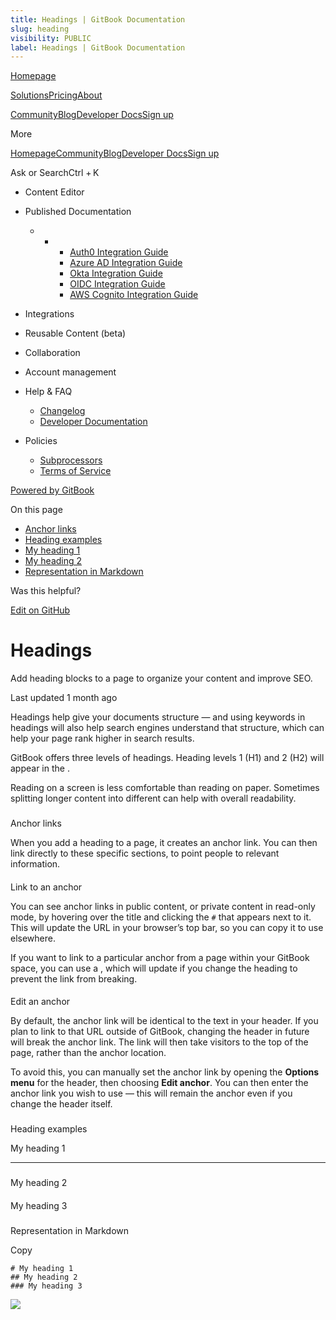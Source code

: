 ```yaml
---
title: Headings | GitBook Documentation
slug: heading
visibility: PUBLIC
label: Headings | GitBook Documentation
---
```

[Homepage](https://www.gitbook.com/)

[Solutions](https://www.gitbook.com/solutions/public-docs)[Pricing](https://www.gitbook.com/pricing)[About](https://www.gitbook.com/about)

[Community](https://github.com/GitbookIO/community)[Blog](https://www.gitbook.com/blog)[Developer Docs](https://developer.gitbook.com/)[Sign up](https://gitbook.com/join)

More

[Homepage](https://www.gitbook.com/)[Community](https://github.com/GitbookIO/community)[Blog](https://www.gitbook.com/blog)[Developer Docs](https://developer.gitbook.com/)[Sign up](https://gitbook.com/join)

Ask or SearchCtrl + K

*   Content Editor
    
*   Published Documentation
    
    *   *   *   [Auth0 Integration Guide](https://developer.gitbook.com/visitor-authentication/guides/integrations/how-to-use-auth0-integration-for-visitor-authentication)
            *   [Azure AD Integration Guide](https://developer.gitbook.com/visitor-authentication/guides/integrations/how-to-use-azure-ad-integration-for-visitor-authentication)
            *   [Okta Integration Guide](https://developer.gitbook.com/visitor-authentication/guides/integrations/how-to-use-okta-integration-for-visitor-authentication)
            *   [OIDC Integration Guide](https://developer.gitbook.com/visitor-authentication/guides/integrations/how-to-use-the-oidc-integration-for-visitor-authentication)
            *   [AWS Cognito Integration Guide](https://developer.gitbook.com/visitor-authentication/guides/integrations/how-to-use-the-aws-cognito-integration-for-visitor-authentication)
            
        
    
*   Integrations
    
*   Reusable Content (beta)
    
*   Collaboration
    
*   Account management
    
*   Help & FAQ
    
    *   [Changelog](https://changelog.gitbook.com/)
    *   [Developer Documentation](https://developer.gitbook.com/)
*   Policies
    
    *   [Subprocessors](https://policies.gitbook.com/security/subprocessors)
    *   [Terms of Service](https://policies.gitbook.com/terms)

[Powered by GitBook](https://www.gitbook.com/?utm_source=content&utm_medium=trademark&utm_campaign=NkEGS7hzeqa35sMXQZ4X)

On this page

*   [Anchor links](#anchor-links)
*   [Heading examples](#example-of-a-heading)
*   [My heading 1](#my-heading-1)
*   [My heading 2](#my-heading-2)
*   [Representation in Markdown](#representation-in-markdown)

Was this helpful?

[Edit on GitHub](https://github.com/GitbookIO/public-docs/blob/main/content-editor/blocks/heading.md)

Headings
========

Add heading blocks to a page to organize your content and improve SEO.

Last updated 1 month ago

Headings help give your documents structure — and using keywords in headings will also help search engines understand that structure, which can help your page rank higher in search results.

GitBook offers three levels of headings. Heading levels 1 (H1) and 2 (H2) will appear in the .

Reading on a screen is less comfortable than reading on paper. Sometimes splitting longer content into different can help with overall readability.

### 

[](#anchor-links)

Anchor links

When you add a heading to a page, it creates an anchor link. You can then link directly to these specific sections, to point people to relevant information.

#### 

[](#link-to-an-anchor)

Link to an anchor

You can see anchor links in public content, or private content in read-only mode, by hovering over the title and clicking the `#` that appears next to it. This will update the URL in your browser’s top bar, so you can copy it to use elsewhere.

If you want to link to a particular anchor from a page within your GitBook space, you can use a , which will update if you change the heading to prevent the link from breaking.

#### 

[](#edit-an-anchor)

Edit an anchor

By default, the anchor link will be identical to the text in your header. If you plan to link to that URL outside of GitBook, changing the header in future will break the anchor link. The link will then take visitors to the top of the page, rather than the anchor location.

To avoid this, you can manually set the anchor link by opening the **Options menu** for the header, then choosing **Edit anchor**. You can then enter the anchor link you wish to use — this will remain the anchor even if you change the header itself.

### 

[](#example-of-a-heading)

Heading examples

[](#my-heading-1)

My heading 1


-----------------------------------

### 

[](#my-heading-2)

My heading 2

#### 

[](#my-heading-3)

My heading 3

### 

[](#representation-in-markdown)

Representation in Markdown

Copy

    # My heading 1
    ## My heading 2
    ### My heading 3

![](https://docs.gitbook.com/~gitbook/image?url=https%3A%2F%2F1050631731-files.gitbook.io%2F%7E%2Ffiles%2Fv0%2Fb%2Fgitbook-x-prod.appspot.com%2Fo%2Fspaces%252FNkEGS7hzeqa35sMXQZ4X%252Fuploads%252Fh6PrhC4elyfq3fU1ntC2%252FFrame%25202.png%3Falt%3Dmedia%26token%3Db4e03276-98a2-46b4-8992-42946babfc45&width=26&dpr=4&quality=100&sign=70f8b6b0&sv=1)
